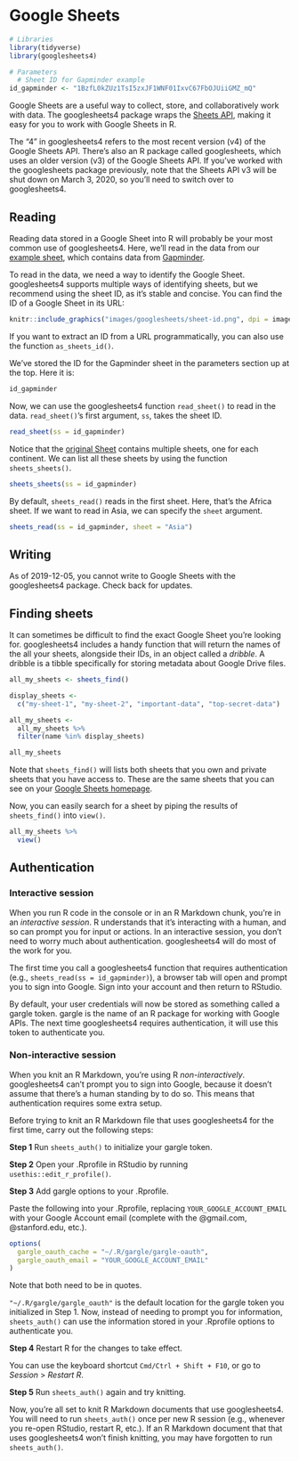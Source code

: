 
# Google Sheets

```r
# Libraries
library(tidyverse)
library(googlesheets4)

# Parameters
  # Sheet ID for Gapminder example
id_gapminder <- "1BzfL0kZUz1TsI5zxJF1WNF01IxvC67FbOJUiiGMZ_mQ"
```

Google Sheets are a useful way to collect, store, and collaboratively work with data. The googlesheets4 package wraps the [Sheets API](https://developers.google.com/sheets/api), making it easy for you to work with Google Sheets in R.

The "4" in googlesheets4 refers to the most recent version (v4) of the Google Sheets API. There's also an R package called googlesheets, which uses an older version (v3) of the Google Sheets API. If you've worked with the googlesheets package previously, note that the Sheets API v3 will be shut down on March 3, 2020, so you'll need to switch over to googlesheets4.  

## Reading

Reading data stored in a Google Sheet into R will probably be your most common use of googlesheets4. Here, we'll read in the data from our [example sheet](https://docs.google.com/spreadsheets/d/1BzfL0kZUz1TsI5zxJF1WNF01IxvC67FbOJUiiGMZ_mQ/), which contains data from [Gapminder](https://www.gapminder.org/). 

To read in the data, we need a way to identify the Google Sheet. googlesheets4 supports multiple ways of identifying sheets, but we recommend using the sheet ID, as it's stable and concise. You can find the ID of a Google Sheet in its URL:

```r
knitr::include_graphics("images/googlesheets/sheet-id.png", dpi = image_dpi)
```

If you want to extract an ID from a URL programmatically, you can also use the function `as_sheets_id()`.

We've stored the ID for the Gapminder sheet in the parameters section up at the top. Here it is:

```r
id_gapminder
```

Now, we can use the googlesheets4 function `read_sheet()` to read in the data. `read_sheet()`'s first argument, `ss`, takes the sheet ID.

```r
read_sheet(ss = id_gapminder)
```

Notice that the [original Sheet](https://docs.google.com/spreadsheets/d/1BzfL0kZUz1TsI5zxJF1WNF01IxvC67FbOJUiiGMZ_mQ/) contains multiple sheets, one for each continent. We can list all these sheets by using the function `sheets_sheets()`.

```r
sheets_sheets(ss = id_gapminder)
```

By default, `sheets_read()` reads  in the first sheet. Here, that's the Africa sheet. If we want to read in Asia, we can specify the `sheet` argument.

```r
sheets_read(ss = id_gapminder, sheet = "Asia")
```

## Writing

As of 2019-12-05, you cannot write to Google Sheets with the googlesheets4 package. Check back for updates.

## Finding sheets

It can sometimes be difficult to find the exact Google Sheet you're looking for. googlesheets4 includes a handy function that will return the names of the all your sheets, alongside their IDs, in an object called a _dribble_. A dribble is a tibble specifically for storing metadata about Google Drive files. 

```r
all_my_sheets <- sheets_find()
```

```r
display_sheets <- 
  c("my-sheet-1", "my-sheet-2", "important-data", "top-secret-data")

all_my_sheets <-
  all_my_sheets %>% 
  filter(name %in% display_sheets)
```

```r
all_my_sheets
```

Note that `sheets_find()` will lists both sheets that you own and private sheets that you have access to. These are the same sheets that you can see on your [Google Sheets homepage](https://docs.google.com/spreadsheets/).

Now, you can easily search for a sheet by piping the results of `sheets_find()` into `view()`.

```r
all_my_sheets %>% 
  view()
```

## Authentication

### Interactive session

When you run R code in the console or in an R Markdown chunk, you're in an _interactive session_. R understands that it's interacting with a human, and so can prompt you for input or actions. In an interactive session, you don't need to worry much about authentication. googlesheets4 will do most of the work for you.

The first time you call a googlesheets4 function that requires authentication (e.g., `sheets_read(ss = id_gapminder)`), a browser tab will open and prompt you to sign into Google. Sign into your account and then return to RStudio. 

By default, your user credentials will now be stored as something called a gargle token. gargle is the name of an R package for working with Google APIs. The next time googlesheets4 requires authentication, it will use this token to authenticate you.

### Non-interactive session

When you knit an R Markdown, you're using R _non-interactively_. googlesheets4 can't prompt you to sign into Google, because it doesn't assume that there's a human standing by to do so. This means that authentication requires some extra setup.

Before trying to knit an R Markdown file that uses googlesheets4 for the first time, carry out the following steps:

__Step 1__ Run `sheets_auth()` to initialize your gargle token.  

__Step 2__ Open your .Rprofile in RStudio by running `usethis::edit_r_profile()`. 

__Step 3__ Add gargle options to your .Rprofile.

Paste the following into your .Rprofile, replacing `YOUR_GOOGLE_ACCOUNT_EMAIL` with your Google Account email (complete with the \@gmail.com, \@stanford.edu, etc.). 

```r
options(
  gargle_oauth_cache = "~/.R/gargle/gargle-oauth",
  gargle_oauth_email = "YOUR_GOOGLE_ACCOUNT_EMAIL"
)
```

Note that both need to be in quotes.

`"~/.R/gargle/gargle_oauth"` is the default location for the gargle token you initialized in Step 1. Now, instead of needing to prompt you for information, `sheets_auth()` can use the information stored in your .Rprofile options to authenticate you.

__Step 4__ Restart R for the changes to take effect. 

You can use the keyboard shortcut `Cmd/Ctrl + Shift + F10`, or go to _Session_ > _Restart R_. 


__Step 5__ Run `sheets_auth()` again and try knitting.

Now, you're all set to knit R Markdown documents that use googlesheets4. You will need to run `sheets_auth()` once per new R session (e.g., whenever you re-open RStudio, restart R, etc.). If an R Markdown document that that uses googlesheets4 won't finish knitting, you may have forgotten to run `sheets_auth()`. 

